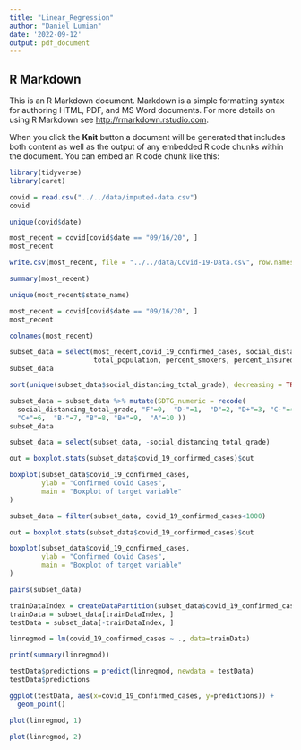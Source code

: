 ```yaml
---
title: "Linear_Regression"
author: "Daniel Lumian"
date: '2022-09-12'
output: pdf_document
---
```

## R Markdown

This is an R Markdown document. Markdown is a simple formatting syntax for authoring HTML, PDF, and MS Word documents. For more details on using R Markdown see <http://rmarkdown.rstudio.com>.

When you click the **Knit** button a document will be generated that includes both content as well as the output of any embedded R code chunks within the document. You can embed an R code chunk like this:

```r
library(tidyverse)
library(caret)
```

```r
covid = read.csv("../../data/imputed-data.csv")
covid
```

```r
unique(covid$date)
```

```r
most_recent = covid[covid$date == "09/16/20", ]
most_recent
```

```r
write.csv(most_recent, file = "../../data/Covid-19-Data.csv", row.names = FALSE)
```

```r
summary(most_recent)
```


```r
unique(most_recent$state_name)
```


```r
most_recent = covid[covid$date == "09/16/20", ]
most_recent
```

```r
colnames(most_recent)
```

```r
subset_data = select(most_recent,covid_19_confirmed_cases, social_distancing_total_grade,
                     total_population, percent_smokers, percent_insured, median_household_income)
subset_data
```

```r
sort(unique(subset_data$social_distancing_total_grade), decreasing = TRUE)
```

```r
subset_data = subset_data %>% mutate(SDTG_numeric = recode(
  social_distancing_total_grade, "F"=0,  "D-"=1,  "D"=2, "D+"=3, "C-"=4, "C"=5,
  "C+"=6,  "B-"=7, "B"=8, "B+"=9,  "A"=10 ))
subset_data
```

```r
subset_data = select(subset_data, -social_distancing_total_grade)
```

```r
out = boxplot.stats(subset_data$covid_19_confirmed_cases)$out

boxplot(subset_data$covid_19_confirmed_cases,
        ylab = "Confirmed Covid Cases",
        main = "Boxplot of target variable"
)
```
```r
subset_data = filter(subset_data, covid_19_confirmed_cases<1000)
```

```r
out = boxplot.stats(subset_data$covid_19_confirmed_cases)$out

boxplot(subset_data$covid_19_confirmed_cases,
        ylab = "Confirmed Covid Cases",
        main = "Boxplot of target variable"
)
```

```r
pairs(subset_data)
```

```r
trainDataIndex = createDataPartition(subset_data$covid_19_confirmed_cases, p=0.7, list = FALSE)
trainData = subset_data[trainDataIndex, ]
testData = subset_data[-trainDataIndex, ]
```

```r
linregmod = lm(covid_19_confirmed_cases ~ ., data=trainData)
```

```r
print(summary(linregmod))
```

```r
testData$predictions = predict(linregmod, newdata = testData)
testData$predictions
```

```r
ggplot(testData, aes(x=covid_19_confirmed_cases, y=predictions)) +
  geom_point()
```


```r
plot(linregmod, 1)
```


```r
plot(linregmod, 2)
```
